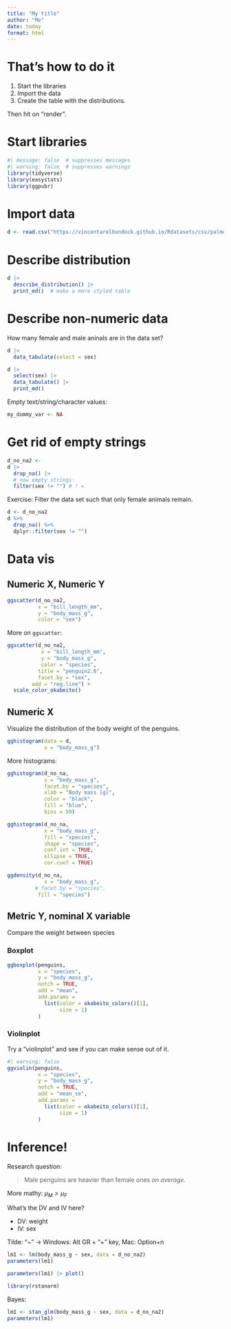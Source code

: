 ```yaml
---
title: "My title"
author: "Me"
date: today
format: html
---
```


# That's how to do it

1. Start the libraries
2. Import the data
3. Create the table with the distributions.

Then hit on "render".

# Start libraries

```r
#| message: false  # suppresses messages
#| warning: false  # suppresses warnings
library(tidyverse)
library(easystats)
library(ggpubr)
```


# Import data

```r
d <- read.csv("https://vincentarelbundock.github.io/Rdatasets/csv/palmerpenguins/penguins.csv")
```


# Describe distribution


```r
d |> 
  describe_distribution() |> 
  print_md()  # make a more styled table
```


# Describe non-numeric data

How many female and male aninals are in the data set?


```r
d |> 
  data_tabulate(select = sex)
```



```r
d |> 
  select(sex) |> 
  data_tabulate() |> 
  print_md()
```

Empty text/string/character values:

```r
my_dummy_var <- NA
```


# Get rid of empty strings


```r
d_no_na2 <- 
d |> 
  drop_na() |> 
  # now empty strings:
  filter(sex != "") # ! =
```



Exercise: Filter the data set such that only female animals remain.


```r
d <- d_no_na2
d %>%
  drop_na() %>%
  dplyr::filter(sex != "")
```



# Data vis


## Numeric X, Numeric Y

```r
ggscatter(d_no_na2,
          x = "bill_length_mm",
          y = "body_mass_g",
          color = "sex")
```



More on `ggscatter`:


```r
ggscatter(d_no_na2, 
           x = "bill_length_mm",
           y = "body_mass_g",     
           color = "species", 
          title = "penguin2.0",
          facet.by = "sex",
        add = "reg.line") +
  scale_color_okabeito()
```



## Numeric X

Visualize the distribution of the body weight of the penguins.

```r
gghistogram(data = d,
            x = "body_mass_g")
```

More histograms:

```r
gghistogram(d_no_na,
            x = "body_mass_g",
            facet.by = "species",
            xlab = "Body mass [g]",
            color = "black",
            fill = "blue",
            bins = 50)
```


```r
gghistogram(d_no_na,
            x = "body_mass_g",
            fill = "species",
            shape = "species",
            conf.int = TRUE,
            ellipse = TRUE,
            cor.coef = TRUE)
```
```r
ggdensity(d_no_na,
            x = "body_mass_g",
         # facet.by = "species",
          fill = "species")
```

## Metric Y, nominal X variable

Compare the weight between species

### Boxplot



```r
ggboxplot(penguins,
          x = "species",
          y = "body_mass_g",
          notch = TRUE,
          add = "mean",
          add.params = 
            list(color = okabeito_colors()[1],
                 size = 1)
          )
```

### Violinplot

Try a "violinplot" and see if you can make sense out of it.




```r
#| warning: false
ggviolin(penguins,
          x = "species",
          y = "body_mass_g",
          notch = TRUE,
          add = "mean_se",
          add.params = 
            list(color = okabeito_colors()[1],
                 size = 1)
          )
```


# Inference!


Research question:

>   Male penguins are heavier than female ones *on average*.

More mathy: $\mu_M > \mu_F$

What's the DV and IV here?

- DV: weight
- IV: sex



Tilde: "~" -> Windows: Alt GR + "+" key, Mac: Option+n

```r
lm1 <- lm(body_mass_g ~ sex, data = d_no_na2)
parameters(lm1)
```

```r
parameters(lm1) |> plot()
```



```r
library(rstanarm)
```

Bayes:

```r
lm1 <- stan_glm(body_mass_g ~ sex, data = d_no_na2)
parameters(lm1)
```

